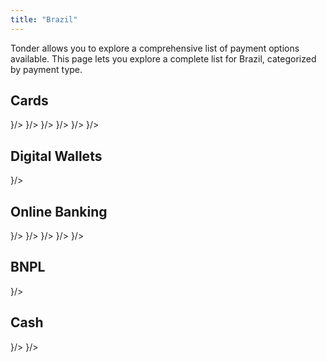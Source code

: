 ```yaml
---
title: "Brazil"
---
```


Tonder allows you to explore a comprehensive list of payment options available. This page lets you explore a complete list for Brazil, categorized by payment type. 

## Cards

<CardGroup cols={4}>
  <Card title="Visa" icon={
    <svg xmlns="http://www.w3.org/2000/svg" width="48" height="32" fill="none"><path d="M0 4a4 4 0 0 1 4-4h40a4 4 0 0 1 4 4v24a4 4 0 0 1-4 4H4a4 4 0 0 1-4-4V4z" fill="#1434CB"/><path d="m19.21 9.196-5.242 12.626h-3.43l-2.59-10.074c-.13-.59-.323-.85-.776-1.112C6.395 10.242 5.1 9.786 4 9.588l.065-.393h5.501c.712 0 1.36.458 1.489 1.309l1.36 7.327 3.365-8.57h3.43v-.066zm13.398 8.505c0-3.337-4.53-3.533-4.53-4.972 0-.458.453-.916 1.359-1.047.453-.065 1.747-.13 3.171.589l.583-2.682C32.414 9.327 31.443 9 30.149 9c-3.172 0-5.437 1.7-5.437 4.187 0 1.832 1.618 2.813 2.848 3.402 1.23.588 1.683.981 1.683 1.57 0 .85-.971 1.243-1.942 1.243-1.618 0-2.589-.458-3.301-.785l-.582 2.747c.776.328 2.135.655 3.56.655 3.365 0 5.566-1.701 5.63-4.318zm8.415 4.121H44L41.411 9.196h-2.783a1.43 1.43 0 0 0-1.36.916l-4.854 11.71h3.366l.647-1.897h4.143l.453 1.897zm-3.625-4.448 1.683-4.71.97 4.71h-2.653zM23.806 9.196l-2.654 12.626h-3.236L20.57 9.196h3.236z" fill="#fff"/><path fill-rule="evenodd" clip-rule="evenodd" d="M44 1H4a3 3 0 0 0-3 3v24a3 3 0 0 0 3 3h40a3 3 0 0 0 3-3V4a3 3 0 0 0-3-3zM4 0a4 4 0 0 0-4 4v24a4 4 0 0 0 4 4h40a4 4 0 0 0 4-4V4a4 4 0 0 0-4-4H4z" fill="#fff" fill-opacity=".1"/></svg>
  }/>
  <Card title="MasterCard" icon={
    <svg xmlns="http://www.w3.org/2000/svg" width="48" height="32" fill="none"><rect width="48" height="32" rx="4" fill="#000"/><path d="M0 4a4 4 0 0 1 4-4h40a4 4 0 0 1 4 4v24a4 4 0 0 1-4 4H4a4 4 0 0 1-4-4V4z" fill="#000"/><path d="M28.867 7.369h-9.735v17.41h9.735V7.37z" fill="#FF5F00"/><path d="M19.751 16.072a11.01 11.01 0 0 1 1.117-4.84A11.064 11.064 0 0 1 24 7.367a11.172 11.172 0 0 0-11.737-1.254 11.107 11.107 0 0 0-4.568 4.085 11.033 11.033 0 0 0 0 11.749 11.107 11.107 0 0 0 4.568 4.084A11.172 11.172 0 0 0 24 24.778a11.064 11.064 0 0 1-3.132-3.865 11.012 11.012 0 0 1-1.117-4.84z" fill="#EB001B"/><path fill-rule="evenodd" clip-rule="evenodd" d="M40.305 21.947a11.033 11.033 0 0 0 0-11.749 11.106 11.106 0 0 0-4.568-4.084A11.172 11.172 0 0 0 24 7.367a11.084 11.084 0 0 1 3.13 3.866 11.03 11.03 0 0 1 0 9.678A11.084 11.084 0 0 1 24 24.778a11.172 11.172 0 0 0 11.737 1.254 11.107 11.107 0 0 0 4.568-4.085zm.634.629v.356h-.079v-.356h-.144v-.073h.367v.073h-.144zm.714-.073v.43h-.08v-.326l-.121.28h-.083l-.121-.279v.324h-.08v-.43h.113l.13.296.13-.295h.112z" fill="#F79E1B"/><path fill-rule="evenodd" clip-rule="evenodd" d="M44 1H4a3 3 0 0 0-3 3v24a3 3 0 0 0 3 3h40a3 3 0 0 0 3-3V4a3 3 0 0 0-3-3zM4 0a4 4 0 0 0-4 4v24a4 4 0 0 0 4 4h40a4 4 0 0 0 4-4V4a4 4 0 0 0-4-4H4z" fill="#fff" fill-opacity=".1"/><rect x=".5" y=".5" width="47" height="31" rx="3.5" stroke="#000" stroke-opacity=".05"/></svg>
  }/>
  <Card title="Elo" icon={
    <svg xmlns="http://www.w3.org/2000/svg" width="48" height="32" fill="none"><path d="M0 4a4 4 0 0 1 4-4h40a4 4 0 0 1 4 4v24a4 4 0 0 1-4 4H4a4 4 0 0 1-4-4V4z" fill="#000"/><path d="M10.236 11.386a4.51 4.51 0 0 1 5.85 3.378l3.091-.63a7.666 7.666 0 0 0-9.941-5.74l1 2.992z" fill="#FC0"/><path d="m6.587 21.406 2.09-2.364a4.5 4.5 0 0 1-1.522-3.378c0-1.343.589-2.55 1.521-3.375l-2.09-2.364A7.648 7.648 0 0 0 4 15.665c0 2.285 1 4.337 2.587 5.741z" fill="#00A0DE"/><path d="M16.084 16.57a4.51 4.51 0 0 1-5.85 3.372l-1.001 2.994a7.67 7.67 0 0 0 2.433.393 7.667 7.667 0 0 0 7.51-6.126l-3.092-.634z" fill="#EC3413"/><path fill-rule="evenodd" clip-rule="evenodd" d="M33.268 10.039v8.954l1.392.565-.79 1.846-1.537-.64a1.742 1.742 0 0 1-.758-.636c-.17-.263-.297-.624-.297-1.11v-8.98h1.99zm-11.387 9.104a5.469 5.469 0 0 1-.322-.62 4.55 4.55 0 0 1-.1-3.442c.455-1.239 1.323-2.187 2.445-2.67 1.411-.607 2.971-.487 4.323.315.86.493 1.468 1.254 1.93 2.33.036.082.069.168.1.25l.061.16-8.438 3.677zm2.817-4.907c-1.002.43-1.518 1.37-1.412 2.473l4.244-1.827c-.73-.858-1.68-1.142-2.832-.646zm3.36 3.974-.001.003-.088-.06c-.254.411-.649.744-1.147.96-.949.413-1.828.307-2.46-.247l-.057.088-.002-.001-1.077 1.61c.268.186.555.343.856.47 1.19.493 2.406.47 3.605-.051.867-.376 1.547-.949 2.012-1.675l-1.64-1.097zm9.687-3.409a2.533 2.533 0 0 0-.87 1.911c-.001.761.333 1.443.864 1.91l-1.427 1.594a4.666 4.666 0 0 1-1.576-3.506 4.665 4.665 0 0 1 1.58-3.501l1.429 1.592zm1.668 4.453a2.57 2.57 0 0 1-.805-.13l-.682 2.027a4.68 4.68 0 0 0 6.072-3.493l-2.097-.428a2.54 2.54 0 0 1-2.488 2.024zm-1.478-6.979A4.68 4.68 0 0 1 44 15.785l-2.097.425a2.54 2.54 0 0 0-3.292-1.905l-.676-2.03z" fill="#fff"/><path fill-rule="evenodd" clip-rule="evenodd" d="M44 1H4a3 3 0 0 0-3 3v24a3 3 0 0 0 3 3h40a3 3 0 0 0 3-3V4a3 3 0 0 0-3-3zM4 0a4 4 0 0 0-4 4v24a4 4 0 0 0 4 4h40a4 4 0 0 0 4-4V4a4 4 0 0 0-4-4H4z" fill="#fff" fill-opacity=".1"/></svg>
  }/>
  <Card title="Hipercard" icon=""/>
  <Card title="American Express" icon={
    <svg xmlns="http://www.w3.org/2000/svg" width="48" height="32" fill="none"><rect width="48" height="32" rx="4" fill="#006FCF"/><path d="m23.012 15.294 4.376-9.882h3.459l4.341 9.811V5.412h4.235l2.189 6.106 2.259-6.106H48V4h-5.188l-1.2 3.282L40.412 4h-6.67v4.27L31.834 4h-5.47l-5.612 12.706h4.553V28h14.047l2.188-2.4L43.73 28H48v-1.412h-3.565l-2.823-3.176-2.93 3.176H26.788v-9.882h11.965l2.859 3.176 2.894-3.176L48 16.74v-1.447h-2.682V8.412l-2.506 6.882h-2.4L37.87 8.447v6.847h-5.683l-.847-1.976h-4.553l-.776 1.976h-3z" fill="#fff"/><path d="M35.188 24.294v2.294l4.659-4.94-4.659-4.942V19h-5.682v1.553h5.576v2.223h-5.576v1.518h5.682zM43.306 21.647 48 26.588v-2.047l-2.718-2.894L48 18.753V16.74l-4.694 4.906zM27.776 11.094l1.271-3.176 1.377 3.176h-2.648z" fill="#fff"/><path fill-rule="evenodd" clip-rule="evenodd" d="M44 1H4a3 3 0 0 0-3 3v24a3 3 0 0 0 3 3h40a3 3 0 0 0 3-3V4a3 3 0 0 0-3-3zM4 0a4 4 0 0 0-4 4v24a4 4 0 0 0 4 4h40a4 4 0 0 0 4-4V4a4 4 0 0 0-4-4H4z" fill="#000" fill-opacity=".1"/></svg>
  }/>
  <Card title="Apple Pay" icon={
    <svg xmlns="http://www.w3.org/2000/svg" width="48" height="32" fill="none"><g clip-path="url(#a)"><path d="M43.701.635H4.3l-.493.001c-.138.001-.276.002-.414.006a6.027 6.027 0 0 0-.903.08 3.048 3.048 0 0 0-.858.283A2.88 2.88 0 0 0 .369 2.266c-.14.275-.228.556-.282.858a5.987 5.987 0 0 0-.08.903c-.004.138-.005.276-.006.414-.001.164 0 .328 0 .493V27.558c0 .138.002.276.006.415.008.3.026.604.08.902.054.302.142.584.282.858a2.87 2.87 0 0 0 1.262 1.262c.274.14.556.229.858.283.297.053.601.071.903.08l.414.005.493.001H43.7l.492-.001c.139 0 .277-.003.416-.006.3-.008.604-.026.902-.08.302-.053.583-.142.858-.282a2.868 2.868 0 0 0 1.261-1.262c.14-.274.23-.556.283-.858a5.99 5.99 0 0 0 .08-.902l.006-.415.001-.492V4.934l-.001-.493c0-.138-.003-.276-.007-.414a5.992 5.992 0 0 0-.079-.903 3.016 3.016 0 0 0-.282-.858A2.892 2.892 0 0 0 45.51.722a6.044 6.044 0 0 0-.903-.08 20.706 20.706 0 0 0-.415-.006l-.492-.001z" fill="#000"/><path d="M43.701 1.66h.485l.395.006c.23.006.498.019.748.064.218.039.4.099.576.188a1.853 1.853 0 0 1 .813.814c.089.174.148.355.187.575.045.247.057.517.063.748.004.13.006.26.006.394.002.162.002.323.002.485v22.132c0 .161 0 .323-.002.488 0 .13-.002.26-.005.391-.007.23-.02.5-.065.75a1.987 1.987 0 0 1-.186.573 1.858 1.858 0 0 1-.815.814 2.004 2.004 0 0 1-.572.188 5.196 5.196 0 0 1-.746.063c-.132.003-.264.005-.4.006H3.811c-.132 0-.264-.003-.392-.006a5.209 5.209 0 0 1-.75-.063 2.01 2.01 0 0 1-.575-.189 1.836 1.836 0 0 1-.812-.813 2.01 2.01 0 0 1-.188-.575 5.065 5.065 0 0 1-.063-.748 19.14 19.14 0 0 1-.006-.393V4.448c0-.131.002-.262.006-.394a5.07 5.07 0 0 1 .064-.75c.039-.216.098-.399.187-.574a1.848 1.848 0 0 1 .813-.813c.175-.088.357-.148.575-.187.25-.045.52-.058.75-.064.13-.003.262-.005.392-.006h39.889z" fill="#fff"/><path d="M13.104 10.97c.41-.514.69-1.204.616-1.91-.602.03-1.336.398-1.76.912-.382.44-.72 1.16-.632 1.836.675.058 1.35-.338 1.776-.838zM13.712 11.94c-.98-.059-1.814.556-2.283.556-.468 0-1.186-.527-1.961-.513-1.01.015-1.947.586-2.46 1.494-1.053 1.816-.277 4.51.747 5.99.498.732 1.098 1.538 1.888 1.509.747-.03 1.04-.484 1.947-.484s1.17.484 1.961.47c.82-.015 1.332-.733 1.83-1.465.571-.835.805-1.64.82-1.685-.015-.014-1.581-.615-1.596-2.416-.014-1.509 1.23-2.226 1.288-2.27-.702-1.04-1.8-1.157-2.18-1.186zM22.252 9.899c2.132 0 3.616 1.469 3.616 3.608 0 2.147-1.515 3.624-3.67 3.624h-2.36v3.754h-1.705V9.899h4.12zM19.84 15.7h1.956c1.485 0 2.33-.8 2.33-2.185 0-1.386-.845-2.177-2.322-2.177h-1.964V15.7zM26.314 18.608c0-1.4 1.073-2.26 2.977-2.367l2.192-.13v-.616c0-.891-.601-1.424-1.606-1.424-.952 0-1.546.457-1.69 1.172h-1.553c.091-1.446 1.324-2.512 3.304-2.512 1.941 0 3.182 1.028 3.182 2.634v5.52h-1.576v-1.317h-.038c-.464.89-1.477 1.454-2.527 1.454-1.569 0-2.665-.975-2.665-2.413zm5.17-.723v-.632l-1.972.122c-.983.069-1.538.503-1.538 1.188 0 .7.578 1.157 1.462 1.157 1.15 0 2.047-.792 2.047-1.835zM34.608 23.831V22.5c.122.03.396.03.533.03.761 0 1.172-.32 1.424-1.142 0-.015.144-.487.144-.495l-2.893-8.016h1.782l2.025 6.517h.03l2.026-6.518h1.736l-3 8.429c-.685 1.941-1.477 2.565-3.137 2.565-.137 0-.548-.015-.67-.038z" fill="#000"/></g><defs><clipPath id="a"><path fill="#fff" transform="translate(0 .635)" d="M0 0h48v30.729H0z"/></clipPath></defs></svg>
  }/>
  <Card title="Google Pay" icon={
    <svg xmlns="http://www.w3.org/2000/svg" width="48" height="32" fill="none"><path d="M35.234 3.235H12.766C5.745 3.235 0 8.98 0 16.001s5.745 12.766 12.766 12.766h22.468C42.255 28.767 48 23.022 48 16S42.255 3.235 35.234 3.235z" fill="#fff"/><path d="M35.234 4.269c1.577 0 3.109.313 4.551.926a11.834 11.834 0 0 1 6.255 6.255 11.58 11.58 0 0 1 .926 4.55 11.58 11.58 0 0 1-.926 4.552 11.832 11.832 0 0 1-6.255 6.255 11.58 11.58 0 0 1-4.551.926H12.766a11.58 11.58 0 0 1-4.551-.926 11.833 11.833 0 0 1-6.255-6.255 11.58 11.58 0 0 1-.926-4.551c0-1.577.313-3.109.926-4.551a11.834 11.834 0 0 1 6.255-6.255 11.581 11.581 0 0 1 4.551-.926h22.468zm0-1.034H12.766C5.745 3.235 0 8.98 0 16.001s5.745 12.766 12.766 12.766h22.468C42.255 28.767 48 23.022 48 16S42.255 3.235 35.234 3.235z" fill="#3C4043"/><path d="M22.89 16.907v3.862h-1.226v-9.536h3.249c.823 0 1.525.274 2.1.823.587.55.88 1.22.88 2.011 0 .81-.293 1.48-.88 2.023-.568.543-1.27.811-2.1.811h-2.024v.006zm0-4.5v3.326h2.048c.485 0 .894-.166 1.213-.492.326-.325.491-.72.491-1.168 0-.44-.165-.83-.49-1.155-.32-.338-.722-.504-1.214-.504H22.89v-.007zM31.098 14.029c.906 0 1.621.242 2.145.727.523.486.785 1.15.785 1.992v4.021H32.86v-.906h-.051c-.505.747-1.181 1.117-2.024 1.117-.721 0-1.321-.21-1.806-.639-.485-.427-.728-.957-.728-1.595 0-.677.255-1.213.766-1.609.51-.402 1.194-.6 2.043-.6.727 0 1.327.134 1.793.402v-.28c0-.428-.166-.786-.504-1.086a1.73 1.73 0 0 0-1.187-.446c-.683 0-1.226.287-1.621.868l-1.08-.677c.594-.862 1.475-1.29 2.637-1.29zm-1.583 4.736c0 .319.134.587.408.798.269.21.588.319.952.319.517 0 .976-.192 1.378-.575.402-.383.607-.83.607-1.346-.383-.3-.913-.454-1.596-.454-.498 0-.913.122-1.245.358-.338.249-.504.549-.504.9zM40.691 14.24l-4.085 9.395h-1.263l1.519-3.287-2.694-6.109h1.334l1.94 4.685h.026l1.89-4.685h1.334z" fill="#3C4043"/><path d="M18.015 16.129c0-.4-.036-.782-.102-1.15h-5.138v2.106l2.959.001c-.12.7-.506 1.298-1.098 1.697v1.366h1.761c1.029-.951 1.618-2.358 1.618-4.02z" fill="#4285F4"/><path d="M14.637 18.783c-.49.33-1.122.524-1.86.524-1.427 0-2.637-.962-3.07-2.257H7.89v1.409a5.468 5.468 0 0 0 4.887 3.012c1.477 0 2.718-.486 3.62-1.322l-1.76-1.366z" fill="#34A853"/><path d="M9.535 16.004c0-.364.061-.715.172-1.046v-1.41H7.89a5.44 5.44 0 0 0-.582 2.456c0 .883.21 1.717.582 2.456l1.817-1.41a3.298 3.298 0 0 1-.172-1.046z" fill="#FABB05"/><path d="M12.777 12.7c.806 0 1.528.279 2.098.821l1.56-1.56c-.947-.882-2.183-1.424-3.658-1.424A5.47 5.47 0 0 0 7.89 13.55l1.817 1.409c.433-1.296 1.643-2.257 3.07-2.257z" fill="#E94235"/></svg>
  }/>
</CardGroup>

## Digital Wallets

<CardGroup cols={4}>
  <Card title="PayPal" icon={
    <svg xmlns="http://www.w3.org/2000/svg" width="48" height="32" fill="none"><path d="M0 3a3 3 0 0 1 3-3h42a3 3 0 0 1 3 3v26a3 3 0 0 1-3 3H3a3 3 0 0 1-3-3V3z" fill="#EFEFEF"/><path fill-rule="evenodd" clip-rule="evenodd" d="M45 1H3a2 2 0 0 0-2 2v26a2 2 0 0 0 2 2h42a2 2 0 0 0 2-2V3a2 2 0 0 0-2-2zM3 0a3 3 0 0 0-3 3v26a3 3 0 0 0 3 3h42a3 3 0 0 0 3-3V3a3 3 0 0 0-3-3H3z" fill="#000" fill-opacity=".1"/><path d="M19.643 23.946c-1.346 0-2.693-.012-4.039.005-.387.005-.662-.388-.593-.73.14-.7.225-1.411.336-2.117.156-.996.316-1.991.473-2.987.113-.724.222-1.449.337-2.172.186-1.168.377-2.335.561-3.502.124-.781.234-1.565.357-2.346.183-1.162.375-2.323.557-3.486.047-.3.073-.605.145-.902a.923.923 0 0 1 .896-.704c2.376 0 4.752-.014 7.127.006 1.075.01 2.14.157 3.132.609 1.465.668 2.29 1.798 2.376 3.436.024.46-.009.914-.08 1.367.015.05.043.107-.052.1a.622.622 0 0 0-.254-.183 6.402 6.402 0 0 0-2.294-.503c-1.992-.082-3.985-.016-5.976-.034-.468-.005-.754.23-.834.694-.123.709-.22 1.421-.336 2.131-.203 1.251-.392 2.505-.592 3.756-.056.349-.123.695-.156 1.047-.175 1.094-.35 2.186-.521 3.28-.155 1.002-.319 2.002-.469 3.003-.012.085-.01.18-.1.232z" fill="#263B81"/><path d="M31.19 10.529c.012-.035.024-.07.038-.106.952.5 1.496 1.296 1.69 2.345.164.898.06 1.782-.14 2.662-.213.94-.552 1.825-1.123 2.607-.677.928-1.57 1.56-2.653 1.928a8.246 8.246 0 0 1-2.42.414c-.305.01-.61.01-.915.015-.444.007-.764.263-.838.705-.158.94-.3 1.882-.45 2.823-.091.569-.175 1.14-.283 1.705-.084.437-.412.685-.857.686h-3.317c-.378 0-.6-.23-.552-.607.06-.484.15-.964.226-1.447l.047-.313c.109-.516.172-1.04.255-1.56.112-.7.227-1.399.338-2.099.113-.718.22-1.436.332-2.154.038-.237.087-.472.13-.708a.583.583 0 0 1 .247-.409c.215-.158.457-.236.724-.236.747 0 1.493.01 2.24-.002 1.27-.02 2.501-.244 3.651-.81a5.906 5.906 0 0 0 2.363-2.093c.622-.946.973-1.996 1.187-3.1.017-.084.014-.177.08-.246z" fill="#1E9BD6"/><path d="M31.19 10.529c-.046.47-.174.923-.31 1.373-.292.968-.73 1.86-1.392 2.632-.704.823-1.576 1.401-2.59 1.77-1.085.392-2.207.537-3.355.53-.623-.004-1.246.003-1.87-.001-.448-.003-.78.179-.975.592-.046-.184.035-.356.06-.531.1-.724.223-1.445.34-2.167.1-.63.208-1.258.305-1.888.103-.66.189-1.32.298-1.979.051-.313.049-.65.318-.89a.794.794 0 0 1 .54-.22c1.904-.003 3.81-.02 5.715.006.95.012 1.885.173 2.763.572.088.04.175.077.153.2z" fill="#232D64"/></svg>
  }/>
</CardGroup>

## Online Banking

<CardGroup cols={4}>
  <Card title="PIX" icon={
    <svg xmlns="http://www.w3.org/2000/svg" width="48" height="32" fill="none"><path d="M0 4a4 4 0 0 1 4-4h40a4 4 0 0 1 4 4v24a4 4 0 0 1-4 4H4a4 4 0 0 1-4-4V4z" fill="#32BCAD"/><path d="M30.717 22.36a3.504 3.504 0 0 1-2.493-1.032l-3.6-3.6a.684.684 0 0 0-.946 0l-3.613 3.613a3.504 3.504 0 0 1-2.493 1.032h-.71l4.56 4.56a3.646 3.646 0 0 0 5.156 0l4.572-4.573h-.433zM17.572 9.627c.942 0 1.827.367 2.493 1.032l3.613 3.614a.67.67 0 0 0 .946 0l3.6-3.6a3.504 3.504 0 0 1 2.493-1.033h.433l-4.572-4.572a3.646 3.646 0 0 0-5.156 0l-4.56 4.559h.71z" fill="#fff"/><path d="m34.932 13.422-2.763-2.763a.526.526 0 0 1-.196.04h-1.256c-.65 0-1.285.263-1.744.722l-3.6 3.6c-.337.337-.78.505-1.222.505-.442 0-.885-.168-1.221-.505l-3.614-3.613a2.482 2.482 0 0 0-1.744-.723h-1.544a.524.524 0 0 1-.186-.037l-2.774 2.774a3.646 3.646 0 0 0 0 5.156l2.774 2.774a.525.525 0 0 1 .185-.037h1.545c.65 0 1.285-.264 1.744-.723l3.613-3.613c.653-.652 1.792-.653 2.444 0l3.6 3.6c.459.46 1.094.723 1.744.723h1.256c.07 0 .135.015.196.04l2.763-2.764a3.646 3.646 0 0 0 0-5.156z" fill="#fff"/><path fill-rule="evenodd" clip-rule="evenodd" d="M44 1H4a3 3 0 0 0-3 3v24a3 3 0 0 0 3 3h40a3 3 0 0 0 3-3V4a3 3 0 0 0-3-3zM4 0a4 4 0 0 0-4 4v24a4 4 0 0 0 4 4h40a4 4 0 0 0 4-4V4a4 4 0 0 0-4-4H4z" fill="#000" fill-opacity=".1"/></svg>
  }/>
  <Card title="Banco do brasil" icon={
    <svg xmlns="http://www.w3.org/2000/svg" width="48" height="32" fill="none"><path d="M0 3a3 3 0 0 1 3-3h42a3 3 0 0 1 3 3v26a3 3 0 0 1-3 3H3a3 3 0 0 1-3-3V3z" fill="#FDE100"/><path fill-rule="evenodd" clip-rule="evenodd" d="M45 1H3a2 2 0 0 0-2 2v26a2 2 0 0 0 2 2h42a2 2 0 0 0 2-2V3a2 2 0 0 0-2-2zM3 0a3 3 0 0 0-3 3v26a3 3 0 0 0 3 3h42a3 3 0 0 0 3-3V3a3 3 0 0 0-3-3H3z" fill="#000" fill-opacity=".1"/><path d="M24.503 16H25c-.003 0-.003 0 0 0H24c.002 0 .002 0 0 0h.503z" fill="#fff"/><path d="m13 19.623.347-.239c4.127-2.745 8.255-5.487 12.376-8.242.255-.17.427-.184.68-.002.621.444 1.268.855 1.971 1.325L17.86 19.462c.104.084.175.15.254.203 1.94 1.293 3.884 2.58 5.819 3.882.223.15.372.151.593-.002.768-.533 1.552-1.041 2.33-1.56.09-.06.174-.13.311-.232l-2.25-1.502c.122-.09.208-.158.3-.219 1.64-1.092 3.284-2.18 4.92-3.28.21-.14.353-.15.566-.006 1.325.895 2.662 1.774 3.994 2.66.092.061.178.13.303.223-.11.083-.19.153-.278.212-3.489 2.32-6.979 4.64-10.465 6.965-.171.113-.297.139-.481.015-3.505-2.337-7.014-4.669-10.522-7.002-.074-.05-.14-.109-.253-.196z" fill="#003882"/><path d="M13.001 12.35c.121-.086.218-.159.318-.226 3.475-2.307 6.95-4.612 10.421-6.923.167-.11.293-.153.482-.027 3.517 2.343 7.039 4.68 10.56 7.019.064.043.122.096.218.172-.114.084-.207.16-.306.225-4.159 2.762-8.32 5.522-12.474 8.292-.23.153-.379.141-.595-.012-.542-.385-1.103-.742-1.656-1.112-.1-.067-.197-.137-.344-.24l10.52-6.984c-.103-.082-.175-.146-.254-.2-1.962-1.303-3.923-2.608-5.89-3.905-.095-.063-.276-.12-.349-.074-.938.6-1.863 1.219-2.845 1.868l2.262 1.52c-.115.09-.189.156-.27.21-1.663 1.104-3.326 2.205-4.987 3.311-.151.1-.267.154-.45.031-1.384-.931-2.776-1.85-4.165-2.774-.062-.042-.115-.098-.197-.17l.001-.001zM13 27c0-1.052-.002-2.003.006-2.954.001-.073.07-.169.134-.214.66-.456 1.323-.906 1.992-1.348.066-.043.203-.054.264-.015.706.464 1.403.941 2.16 1.453L13 27zM30.348 8.073C31.898 7.042 33.4 6.041 34.962 5c.015.174.032.28.032.387.002.792-.004 1.584.006 2.376.003.214-.057.357-.243.477-.628.404-1.243.828-1.87 1.233-.09.057-.257.11-.325.066-.732-.468-1.45-.956-2.214-1.466z" fill="#003882"/></svg>
  }/>
  <Card title="Bradesco" icon={
    <svg xmlns="http://www.w3.org/2000/svg" width="48" height="32" fill="none"><path d="M0 3a3 3 0 0 1 3-3h42a3 3 0 0 1 3 3v26a3 3 0 0 1-3 3H3a3 3 0 0 1-3-3V3z" fill="#CC092F"/><path fill-rule="evenodd" clip-rule="evenodd" d="M45 1H3a2 2 0 0 0-2 2v26a2 2 0 0 0 2 2h42a2 2 0 0 0 2-2V3a2 2 0 0 0-2-2zM3 0a3 3 0 0 0-3 3v26a3 3 0 0 0 3 3h42a3 3 0 0 0 3-3V3a3 3 0 0 0-3-3H3z" fill="#fff" fill-opacity=".1"/><path d="M10.09 22.582c.369-.132.709-.188 1.061-.152.81.082 1.309.512 1.496 1.306.097.412.115.83.034 1.247-.185.944-.86 1.542-1.878 1.644a4.45 4.45 0 0 1-1.645-.154C9.04 26.44 9 26.387 9 26.26c.004-1.573.004-3.146 0-4.72 0-.208.063-.375.24-.483.265-.162.536-.314.85-.495v2.021zm.005 1.998c0 .332-.005.665.004.997 0 .051.051.14.091.146.493.085 1.021.013 1.268-.549.191-.436.197-.892.038-1.342-.104-.297-.328-.474-.639-.49-.196-.01-.394.03-.59.054-.128.015-.18.084-.175.222.01.32.003.643.003.963v-.001zM23.653 20.605v.193c0 1.803-.003 3.605.004 5.408 0 .158-.052.217-.195.255a5.482 5.482 0 0 1-1.694.176c-1.07-.06-1.775-.77-1.829-1.873-.014-.295.01-.601.08-.887.241-.977 1.085-1.537 2.138-1.453.125.01.249.026.396.042.002-.068.01-.132.01-.198 0-.259-.009-.518.005-.775.006-.103.03-.23.096-.301.265-.288.61-.446.99-.587zm-1.092 3.931v-.843c0-.254-.128-.386-.385-.395-.565-.02-.904.19-1.04.665a2.02 2.02 0 0 0-.014 1.105c.106.388.362.622.76.668.178.022.362-.007.544-.015.107-.005.141-.062.14-.17-.006-.338-.003-.677-.003-1.014h-.002zM39 24.548c-.07.323-.107.657-.217.966-.22.617-.68.982-1.32 1.09-.664.112-1.29.027-1.8-.465-.317-.306-.474-.697-.538-1.128-.07-.46-.052-.917.095-1.361.24-.731.805-1.184 1.568-1.233.248-.016.505-.004.748.045.753.155 1.253.727 1.378 1.546.027.175.036.353.053.53l.033.011v-.001zm-1.133-.01c-.045-.254-.064-.502-.134-.736-.102-.343-.342-.505-.688-.511-.359-.007-.608.15-.723.49a2.35 2.35 0 0 0-.007 1.488c.109.337.35.49.704.49.357 0 .602-.15.705-.484.074-.237.096-.491.141-.737h.002zM27.924 24.85H25.39c.006.44.294.774.737.865.43.087.85.017 1.269-.082l.248-.063c.063.271.066.531.007.79-.01.041-.073.086-.12.102-.69.226-1.387.273-2.08.024a1.608 1.608 0 0 1-1.027-1.079 2.792 2.792 0 0 1 .047-1.875c.41-1.067 1.834-1.494 2.768-.836.462.326.64.807.682 1.35.02.26.003.522.003.804zm-1.026-.814c.037-.46-.237-.776-.668-.794a.796.796 0 0 0-.835.794h1.503zM18.258 24.05c.048-.37-.129-.672-.481-.712-.363-.041-.735 0-1.104.012-.084.002-.167.028-.284.05 0-.269-.004-.523.005-.777 0-.038.064-.097.107-.105.556-.122 1.116-.173 1.677-.043.665.153 1.056.6 1.123 1.283.02.21.024.424.024.635.003.62 0 1.24 0 1.86 0 .08.01.154-.1.183-.725.194-1.455.293-2.198.13-.939-.205-1.119-.942-.997-1.587.067-.36.3-.596.623-.75.454-.214.937-.227 1.424-.195l.178.014.003.001zm.02 1.24c0-.131.007-.264-.005-.394-.002-.04-.057-.11-.088-.11-.261-.002-.525-.015-.78.023-.275.042-.398.213-.399.459 0 .25.131.428.404.476.211.035.43.025.645.032.163.005.257-.057.226-.242-.013-.078-.003-.161-.003-.24v-.003zM28.465 25.57c.377.069.72.148 1.069.19.164.02.34-.01.505-.045.147-.03.23-.143.244-.298.013-.15-.04-.276-.177-.343-.188-.094-.385-.171-.576-.26-.176-.082-.357-.157-.52-.26-.74-.476-.7-1.513.071-1.939.41-.225.851-.241 1.3-.195.213.021.423.08.636.12.148.03.207.12.204.268-.004.198 0 .398 0 .608-.288-.05-.542-.107-.8-.133a2.755 2.755 0 0 0-.543.013c-.134.013-.234.092-.26.236-.026.145.049.249.169.309.188.095.383.175.575.261.12.055.24.107.357.166.515.254.715.687.663 1.243-.047.52-.345.86-.825 1.014-.663.214-1.327.147-1.975-.093-.046-.018-.11-.072-.111-.112-.01-.255-.006-.509-.006-.752v.002zM34.993 22.666l-.38.754c-.162-.034-.332-.082-.505-.105-.57-.075-.967.197-1.063.765a2.642 2.642 0 0 0-.006.834c.106.676.631.97 1.332.782.081-.022.161-.049.23-.069l.417.772c-.132.049-.264.11-.404.148-.401.11-.81.13-1.22.059-.694-.124-1.168-.522-1.39-1.197a2.739 2.739 0 0 1 .003-1.775c.23-.677.701-1.09 1.408-1.2.545-.083 1.077-.028 1.578.23v.002zM13.43 26.581c-.005-.089-.01-.14-.01-.19 0-1.238.003-2.478-.004-3.717 0-.15.044-.208.19-.204.181.006.364.003.545 0 .114 0 .179.048.2.164.021.116.056.231.084.346l.056.042c.023-.044.039-.096.07-.134.313-.356.712-.478 1.17-.415.052.007.136.066.139.105.013.256.007.512.007.782h-.391c-.408.003-.707.195-.848.575-.079.21-.116.445-.121.669a46.79 46.79 0 0 0-.003 1.789c.001.132-.036.188-.169.187-.3-.005-.6 0-.916 0v.001zM18.605 9.4c-.278.064-.536.119-.792.181-.226.056-.45.12-.675.18-.175.046-.284.01-.336-.108-.055-.124-.006-.23.162-.323a9.342 9.342 0 0 1 1.722-.727.308.308 0 0 0 .211-.191c.874-1.984 2.395-3.136 4.552-3.375 1.89-.209 3.464.473 4.739 1.862.04.044.08.092.112.142.056.088.05.175-.024.254-.074.082-.164.108-.264.058-.054-.026-.102-.066-.149-.103-2.079-1.66-5.247-1.328-6.928.726-.02.024-.039.051-.08.107.223-.03.417-.06.61-.084 2.142-.263 4.254-.158 6.318.513.681.221 1.326.52 1.909.943.33.239.626.513.853.855.477.72.498 1.457.066 2.206-.238.413-.573.742-.948 1.03-.8.614-1.709 1.018-2.657 1.34-.083.027-.17.052-.257.062-.101.012-.184-.031-.22-.135-.032-.099-.008-.186.082-.243.078-.048.161-.094.245-.132.54-.245 1.068-.52 1.517-.908.237-.206.46-.437.643-.691.336-.466.319-.963.03-1.453-.212-.355-.516-.62-.856-.847-.678-.454-1.432-.735-2.213-.945-1.608-.432-3.248-.56-4.907-.485-.238.01-.475.032-.712.04-.112.003-.172.04-.216.149-.708 1.754-.239 3.873 1.149 5.165.04.038.082.075.117.118.068.081.068.17.012.258-.056.09-.139.126-.24.097a.632.632 0 0 1-.186-.09c-1.783-1.239-2.613-2.931-2.44-5.097.007-.11.03-.218.05-.351V9.4z" fill="#fff"/><path d="M23.853 18.616v-.186c0-1.311 0-2.624-.003-3.935 0-.117.037-.183.148-.24.345-.175.683-.362 1.024-.544.263-.14.399-.07.399.206v4.39c0 .243-.072.309-.34.309h-1.228zM23.588 18.614c-.302 0-.595.004-.89 0-.125-.003-.155-.088-.155-.189v-.91c0-.674.004-1.348-.002-2.02-.002-.178.065-.292.235-.376.27-.131.53-.28.812-.431v3.928-.002z" fill="#fff"/></svg>
  }/>
  <Card title="Santander" icon={
    <svg xmlns="http://www.w3.org/2000/svg" width="48" height="32" fill="none"><path d="M0 3a3 3 0 0 1 3-3h42a3 3 0 0 1 3 3v26a3 3 0 0 1-3 3H3a3 3 0 0 1-3-3V3z" fill="#E72127"/><path fill-rule="evenodd" clip-rule="evenodd" d="M45 1H3a2 2 0 0 0-2 2v26a2 2 0 0 0 2 2h42a2 2 0 0 0 2-2V3a2 2 0 0 0-2-2zM3 0a3 3 0 0 0-3 3v26a3 3 0 0 0 3 3h42a3 3 0 0 0 3-3V3a3 3 0 0 0-3-3H3z" fill="#000" fill-opacity=".1"/><path d="M18.796 14.996c-.062 1.302.433 2.356 1.063 3.384 1.115 1.818 2.2 3.654 3.276 5.494.291.497.502 1.038.76 1.579.4-.553.621-1.187.736-1.857.21-1.207-.041-2.334-.671-3.39-.983-1.65-1.98-3.292-2.943-4.95-.964-1.66-.968-3.344-.05-5.03.04-.074.093-.142.106-.16 1.239 2.6 2.901 4.99 4.321 7.507.523.926 1.033 1.858 1.548 2.783.446-.65.694-1.441.753-2.286.072-1.014-.17-1.965-.693-2.847-.973-1.64-1.953-3.277-2.928-4.917-.973-1.635-1.028-3.303-.173-5 .06-.118.14-.23.189-.308 1.184 2.584 2.832 4.926 4.24 7.396.426.745.788 1.5.837 2.36.016.278.214.298.406.352 1.608.448 3.126 1.078 4.438 2.107.643.504 1.194 1.086 1.562 1.809.595 1.172.57 2.342-.086 3.483-.69 1.201-1.78 1.99-2.996 2.633-1.773.937-3.692 1.434-5.679 1.677-2.855.35-5.685.208-8.462-.568-1.86-.521-3.597-1.278-4.985-2.637-.658-.645-1.141-1.395-1.306-2.306-.21-1.179.155-2.21.92-3.108 1.499-1.764 3.57-2.566 5.817-3.203v.003z" fill="#fff"/></svg>
  }/>
  <Card title="Itau" icon={
    <svg xmlns="http://www.w3.org/2000/svg" width="48" height="32" fill="none"><path d="M0 3a3 3 0 0 1 3-3h42a3 3 0 0 1 3 3v26a3 3 0 0 1-3 3H3a3 3 0 0 1-3-3V3z" fill="#125695"/><path fill-rule="evenodd" clip-rule="evenodd" d="M45 1H3a2 2 0 0 0-2 2v26a2 2 0 0 0 2 2h42a2 2 0 0 0 2-2V3a2 2 0 0 0-2-2zM3 0a3 3 0 0 0-3 3v26a3 3 0 0 0 3 3h42a3 3 0 0 0 3-3V3a3 3 0 0 0-3-3H3z" fill="#fff" fill-opacity=".1"/><path d="m36.194 20.434-.183.22c-.626.755-1.448 1.111-2.408 1.177a3.898 3.898 0 0 1-1.317-.126c-.902-.25-1.478-.851-1.827-1.7-.25-.607-.333-1.245-.335-1.894-.008-1.669-.001-3.338-.006-5.007 0-.143.037-.189.184-.187.753.007 1.506.007 2.26 0 .145-.002.186.04.186.185-.005 1.444-.008 2.888 0 4.333.003.332.027.67.09.996.119.606.421 1.087 1.071 1.225.7.148 1.29-.055 1.743-.624.24-.303.353-.648.352-1.037-.003-1.626 0-3.252 0-4.878 0-.194 0-.194.196-.194.763 0 1.526.003 2.288-.003.133-.001.168.04.168.17-.003 2.793-.003 5.586 0 8.38 0 .128-.034.173-.167.171-.606-.006-1.212-.005-1.817 0-.112 0-.158-.039-.185-.146-.076-.306-.163-.61-.246-.913-.012-.045-.028-.087-.047-.148zM26.152 20.736c-.15.14-.27.271-.409.38-.773.604-1.665.799-2.624.727-.685-.052-1.304-.283-1.808-.766-1.115-1.07-1.082-2.923.061-3.97.592-.543 1.308-.83 2.069-1.024.804-.204 1.626-.265 2.452-.28.206-.004.222-.018.188-.224-.052-.328-.237-.569-.509-.746-.352-.23-.75-.303-1.158-.317a5.266 5.266 0 0 0-2.682.637c-.029.015-.06.027-.106.048l-.164-.553c-.1-.34-.196-.68-.303-1.017-.034-.11-.008-.162.09-.214a6.467 6.467 0 0 1 2.106-.657c.883-.127 1.767-.154 2.644.05 1.551.36 2.39 1.417 2.579 2.935.04.327.05.658.052.987.005 1.57.002 3.138.002 4.707 0 .199 0 .199-.195.2-.616 0-1.23-.003-1.846.002-.109 0-.163-.034-.194-.14-.074-.25-.159-.498-.245-.765zm.018-2.613c0-.158-.005-.316.002-.473.004-.107-.024-.16-.143-.15-.45.04-.904.055-1.35.12-.428.061-.837.203-1.165.506-.345.319-.434.723-.33 1.167.099.427.39.678.808.753.226.04.466.046.695.02.682-.08 1.558-.724 1.484-1.699-.006-.08 0-.162 0-.244zM19.463 19.604c.004.035.011.072.011.11.001.588 0 1.176.002 1.764 0 .081-.02.133-.104.161-.978.328-1.94.328-2.872-.151-.668-.344-1.032-.93-1.17-1.647a8.473 8.473 0 0 1-.144-1.422c-.02-1.1-.007-2.2-.007-3.3v-.205h-.54c-.185 0-.371-.003-.557.001-.082.002-.124-.023-.123-.112v-1.765c0-.098.046-.12.133-.118.314.003.629-.004.944.003.113.002.146-.034.146-.147-.004-.866 0-1.731-.005-2.597-.001-.138.039-.18.177-.178.753.006 1.506.006 2.26 0 .137-.001.178.04.177.178-.005.856 0 1.712-.006 2.569 0 .14.04.178.177.176.444-.008.887 0 1.33-.006.118-.001.158.036.156.155-.004.56-.005 1.12 0 1.679.002.123-.03.167-.16.165-.448-.008-.896 0-1.344-.005-.113-.002-.159.023-.158.149.005 1.038-.003 2.076.007 3.113.003.247.033.498.09.737.113.47.437.718.921.727.213.004.426-.021.659-.034zM10 15.814v-5.597c0-.142.073-.214.22-.214.763 0 1.526.003 2.29-.003.136-.001.18.04.179.178-.003 3.765-.003 7.529 0 11.293 0 .142-.044.173-.18.172-.763-.007-1.526-.003-2.289-.004-.146 0-.22-.071-.22-.214v-5.611zM33.422 12.345c.03-.05.05-.087.073-.121.483-.705.964-1.41 1.452-2.111.037-.053.118-.105.178-.106.767-.007 1.534-.005 2.3-.004.024 0 .047.004.098.01-.033.043-.054.077-.08.104-.695.721-1.39 1.443-2.088 2.16-.04.041-.103.08-.156.081-.572.005-1.143.003-1.714.002-.014 0-.028-.006-.063-.015z" fill="#F6EC29"/></svg>
  }/>
</CardGroup>

## BNPL

<CardGroup cols={4}>
  <Card title="NuPay" icon={
    <svg xmlns="http://www.w3.org/2000/svg" width="48" height="32" fill="none"><path d="M0 3a3 3 0 0 1 3-3h42a3 3 0 0 1 3 3v26a3 3 0 0 1-3 3H3a3 3 0 0 1-3-3V3z" fill="#820AD1"/><path fill-rule="evenodd" clip-rule="evenodd" d="M45 1H3a2 2 0 0 0-2 2v26a2 2 0 0 0 2 2h42a2 2 0 0 0 2-2V3a2 2 0 0 0-2-2zM3 0a3 3 0 0 0-3 3v26a3 3 0 0 0 3 3h42a3 3 0 0 0 3-3V3a3 3 0 0 0-3-3H3z" fill="#fff" fill-opacity=".1"/><path d="M28.896 8.38v.372c0 2.257-.006 4.513.003 6.769.004.901.008 1.805.079 2.703.118 1.492.653 2.803 1.87 3.753.864.673 1.865.963 2.95.97.091 0 .203-.078.27-.15.792-.873 1.194-1.92 1.247-3.078.06-1.332.057-2.668.061-4.002.008-2.348.001-4.696 0-7.045V8.38h4.047v.305l-.001 6.907c0 .771.018 1.544-.006 2.315-.076 2.572-1.882 4.517-4.258 5.008-.189.039-.386.095-.572.074-.45-.05-.75.162-1.092.428-1.79 1.394-3.737 1.56-5.757.566-1.007-.497-1.675-1.354-2.151-2.363-.58-1.226-.715-2.538-.725-3.867-.023-3.038-.026-6.076-.039-9.115 0-.154-.014-.285.217-.284 1.235.008 2.468.003 3.702.003.036 0 .072.01.155.024zM23.59 24.202h-4.034c-.007-.126-.018-.241-.019-.357 0-1.723.01-3.444-.004-5.166-.01-1.51.047-3.028-.094-4.526-.212-2.262-1.484-3.963-3.891-4.466-.08-.017-.17.001-.247-.023-.708-.226-1.071.178-1.4.72-.623 1.025-.834 2.148-.835 3.321-.004 2.8.005 5.599.008 8.398.002.689 0 1.378 0 2.094-.124.007-.213.015-.301.016-1.16 0-2.321-.006-3.481.006-.242.003-.286-.084-.285-.303.007-2.246.003-4.494.004-6.74 0-.865-.033-1.732.014-2.595.131-2.442 1.746-4.286 4.018-4.865.38-.096.782-.094 1.17-.159.16-.027.349-.07.463-.174.938-.857 2.018-1.337 3.301-1.379.937-.03 1.823.105 2.66.545.938.493 1.613 1.231 2.1 2.156.616 1.175.828 2.447.837 3.755.021 3.195.025 6.39.035 9.585 0 .044-.01.088-.019.157z" fill="#fff"/></svg>
  }/>
</CardGroup>

## Cash

<CardGroup cols={4}>
  <Card title="Boleto" icon={
    <svg xmlns="http://www.w3.org/2000/svg" width="48" height="32" fill="none"><path d="M0 4a4 4 0 0 1 4-4h40a4 4 0 0 1 4 4v24a4 4 0 0 1-4 4H4a4 4 0 0 1-4-4V4z" fill="#F7F7F7"/><path fill-rule="evenodd" clip-rule="evenodd" d="M4 7h1.057v17.84H4V7zm1.892 0h-.59v17.84h.59V7zm.859 0h1.905v7.881H6.751V7zm3.096 7.881h-.59V7h.59v7.881zm.514 0h1.057V7h-1.057v7.881zm2.667 0h-.59V7h.59v7.881zm.257 0h.455V7h-.455v7.881zm1.916 0h-1.057V7h1.057v7.881zm.245 0h.59V7h-.59v7.881zm3.354 0h-1.905V7H18.8v7.881zm.6 0h.59V7h-.59v7.881zm2.162 0h-1.057V7h1.057v7.881zm1.02 0h.59V7h-.59v7.881zm1.302 0h-.455V7h.455v7.881zm.748 0h1.057V7h-1.057v7.881zm2.666 0h-.59V7h.59v7.881zm.257 0h.455V7h-.455v7.881zm1.916 0h-1.056V7h1.056v7.881zm.246 0h.59V7h-.59v7.881zm1.965 0h-.59V7h.59v7.881zm.257 0h.455V7h-.455v7.881zm1.917 0h-1.057V7h1.057v7.881zm.245 0h.59V7h-.59v7.881zm3.01 0h-1.905V7h1.905v7.881zm.6 0h.59V7h-.59v7.881zm2.162 0h-1.057V7h1.057v7.881zm1.02 0h.59V7h-.59v7.881zm1.302 0h-.455V7h.455v7.881zM44 7h-1.057v17.84H44V7zM6.844 24.496V15.45h3.394c.69 0 1.245.09 1.664.274.417.183.743.465.979.846.238.38.356.777.356 1.194 0 .386-.106.75-.314 1.09-.209.342-.524.618-.948.829.548.16.969.433 1.262.82.294.386.442.843.442 1.37 0 .425-.09.819-.27 1.183-.179.364-.4.644-.663.842a2.804 2.804 0 0 1-.99.446c-.398.101-.884.152-1.46.152H6.843zm1.2-5.243H10c.53 0 .912-.036 1.142-.105.305-.091.534-.242.688-.453.154-.21.232-.474.232-.792 0-.301-.072-.566-.217-.794a1.09 1.09 0 0 0-.617-.472c-.268-.084-.727-.126-1.375-.126H8.044v2.742zm0 4.182h2.253c.387 0 .66-.015.817-.044.274-.049.505-.131.69-.247a1.32 1.32 0 0 0 .458-.505c.12-.221.179-.476.179-.765a1.5 1.5 0 0 0-.261-.882 1.362 1.362 0 0 0-.72-.526c-.306-.101-.748-.152-1.323-.152H8.044v3.12zm7.734-4.909c-.676.584-1.013 1.48-1.013 2.691 0 1.104.282 1.95.849 2.538.566.587 1.307.88 2.226.88a3.21 3.21 0 0 0 1.58-.4 2.685 2.685 0 0 0 1.106-1.125c.253-.482.38-1.143.38-1.985 0-1.038-.287-1.853-.858-2.44-.572-.59-1.31-.885-2.208-.885-.811 0-1.5.242-2.062.726zm.674 4.574c-.367-.415-.55-1.042-.55-1.88 0-.836.183-1.462.55-1.877.368-.414.83-.62 1.387-.62.548 0 1.007.208 1.376.625.368.415.553 1.027.553 1.836 0 .857-.183 1.495-.55 1.914-.368.419-.827.627-1.378.627-.559 0-1.02-.208-1.388-.625zm5.732 1.396V15.45h1.111v9.046h-1.111zm8.454-1.97-1.15-.152c-.168.471-.396.815-.684 1.03-.286.214-.634.321-1.04.321a1.815 1.815 0 0 1-1.367-.572c-.366-.382-.568-.933-.61-1.651h4.883c.004-.13.006-.23.006-.295 0-1.08-.278-1.918-.832-2.514-.554-.596-1.268-.893-2.141-.893-.904 0-1.639.303-2.205.912-.567.606-.849 1.461-.849 2.56 0 1.064.28 1.891.84 2.479.56.59 1.319.884 2.275.884.76 0 1.383-.185 1.872-.554.488-.368.823-.888 1.002-1.556zM29.5 20.591H25.85c.037-.573.23-1.03.574-1.37a1.76 1.76 0 0 1 1.285-.513c.562 0 1.021.215 1.373.643.23.276.37.688.419 1.24zm4.954 2.912.152.981a4.142 4.142 0 0 1-.836.1c-.402 0-.714-.064-.937-.192a1.074 1.074 0 0 1-.467-.503c-.091-.209-.135-.647-.135-1.314v-3.778h-.821v-.86h.82v-1.62l1.112-.668v2.289h1.112v.859h-1.111v3.84c0 .319.019.523.059.613a.46.46 0 0 0 .189.217c.089.053.215.08.38.08.121 0 .283-.014.483-.044zm1.694-4.978c-.676.584-1.013 1.48-1.013 2.691 0 1.104.282 1.95.848 2.538.567.587 1.308.88 2.226.88.57 0 1.1-.133 1.581-.4a2.684 2.684 0 0 0 1.106-1.125c.253-.482.379-1.143.379-1.985 0-1.038-.286-1.853-.857-2.44-.573-.59-1.31-.885-2.209-.885-.81 0-1.5.242-2.061.726zm.673 4.574c-.366-.415-.55-1.042-.55-1.88 0-.836.184-1.462.55-1.877.369-.414.83-.62 1.388-.62.548 0 1.007.208 1.375.625.369.415.554 1.027.554 1.836 0 .857-.183 1.495-.55 1.914a1.76 1.76 0 0 1-1.379.627c-.558 0-1.02-.208-1.388-.625z" fill="#000"/><path fill-rule="evenodd" clip-rule="evenodd" d="M44 1H4a3 3 0 0 0-3 3v24a3 3 0 0 0 3 3h40a3 3 0 0 0 3-3V4a3 3 0 0 0-3-3zM4 0a4 4 0 0 0-4 4v24a4 4 0 0 0 4 4h40a4 4 0 0 0 4-4V4a4 4 0 0 0-4-4H4z" fill="#000" fill-opacity=".1"/></svg>
  }/>
  <Card title="Caixa Lotérica" icon={
    <svg xmlns="http://www.w3.org/2000/svg" width="48" height="32" fill="none"><path d="M0 4a4 4 0 0 1 4-4h40a4 4 0 0 1 4 4v24a4 4 0 0 1-4 4H4a4 4 0 0 1-4-4V4z" fill="#F8F8F8"/><path fill-rule="evenodd" clip-rule="evenodd" d="M13.273 12.592a3.565 3.565 0 0 0 3.546 3.202h6.92v-6.92a3.565 3.565 0 0 0-3.202-3.546 2.581 2.581 0 0 0-2.815 2.18l-.026.171.067 2.14-2.14-.068-.17.027a2.581 2.581 0 0 0-2.18 2.814zm14.224 14.11a3.565 3.565 0 0 1-3.202-3.547v-6.92h6.92a3.565 3.565 0 0 1 3.546 3.202 2.581 2.581 0 0 1-2.18 2.815l-.171.026-2.14-.067.068 2.14-.026.17a2.581 2.581 0 0 1-2.815 2.18z" fill="#1F6FB6"/><path fill-rule="evenodd" clip-rule="evenodd" d="M27.406 5.239a3.565 3.565 0 0 0-3.202 3.546v6.92h6.92a3.565 3.565 0 0 0 3.546-3.202 2.581 2.581 0 0 0-2.18-2.815l-.172-.026-2.138.067.067-2.139-.026-.171a2.581 2.581 0 0 0-2.815-2.18zm-14.11 14.224a3.565 3.565 0 0 1 3.547-3.201h6.92v6.92a3.565 3.565 0 0 1-3.202 3.546 2.581 2.581 0 0 1-2.815-2.18l-.026-.172.067-2.139-2.14.067-.17-.026a2.581 2.581 0 0 1-2.18-2.815z" fill="#EE7D00"/><path fill-rule="evenodd" clip-rule="evenodd" d="M44 1H4a3 3 0 0 0-3 3v24a3 3 0 0 0 3 3h40a3 3 0 0 0 3-3V4a3 3 0 0 0-3-3zM4 0a4 4 0 0 0-4 4v24a4 4 0 0 0 4 4h40a4 4 0 0 0 4-4V4a4 4 0 0 0-4-4H4z" fill="#000" fill-opacity=".1"/></svg>
  }/>
</CardGroup>